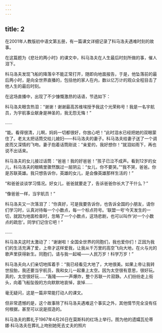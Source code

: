```yaml
---
---
---
```

title: 2
---



在2001年人教版初中语文第五册，有一篇课文详细记录了科马洛夫遇难时刻的故事。

在这篇题为《悲壮的两小时》的课文中，科马洛夫在人生最后时刻所做的事，催人泪下。

科马洛夫发现飞船的降落伞不能正常打开，随即向地面报告，于是，他坠落前的最后两小时，是向全世界直播的，包括他的家人在内，数以亿万计的观众全程目击了他人生的最后时刻。

在这场直播中，出现了不少慷慨激昂的话语，节选如下：

科马洛夫眼含热泪：“谢谢！谢谢最高苏维埃授予我这个光荣称号！我是一名宇航员，为宇航事业献身是神圣的，我无怨无悔！”

……

“能。看得很清，儿啊，妈妈一切都很好，你放心吧！”此时泪水已经把她的双眼蒙住了。老太太把话筒交给儿媳妇——科马洛夫的妻子。科马洛夫给妻子送了一个调皮而又深情的飞吻。妻子抱着话筒刚说：“亲爱的，我好想你！”就泪如雨下，再也说不出话来。

科马洛夫的女儿接过话筒：“爸爸！我的好爸爸！”孩子已泣不成声。看到12岁的女儿，科马洛夫的眼睛里骤然飘过一层阴云：“女儿，你不要哭。”“我不哭，爸爸。你是苏联英雄。我只想告诉你，英雄的女儿，是会像英雄那样生活的！”

“和爸爸谈谈学习情况。好女儿，爸爸就要走了，告诉爸爸你长大了干什么？”

“像爸爸一样，当宇航员！”

科马洛夫又一次落泪了：“你真好，可是我要告诉你，也告诉全国的小朋友，请你们学习时，认真对待每一个小数点，每一个标点符号。‘联盟一号’今天发生的一切，就因为地面检查时，忽略了一个小数点，这场悲剧，也可以叫作‘对一个小数点的疏忽’。同学们记住它吧！”

……

科马洛夫这时太激动了：“谢谢啦！全国全世界的同胞们，我也爱你们！正因为我们的生活充满了爱，上帝才这样爱我，让我从千万里的高空飞向大地，在火与光的歌声里获得新生。同胞们，请与我一起喊——人民万岁！科学万岁！”

科马洛夫向人们亲切地挥着手：“我已经看见大地了，大地很美。如果上帝让我转世投胎，我还要当宇航员，我和女儿一起重上太空。因为太空很有意思，很好玩。真的，太空很好玩……”轰隆——一声爆炸，整个苏联一片寂静。人们纷纷走上街头，向着飞船坠毁的方向默默地哀悼，哀悼……

毫无疑问，这是一篇非常能打动人的课文。

但非常遗憾的是，这个故事除了科马洛夫遇难这个事实之外，其他情节完全没有任何根据，甚至可以说是捏造的。

科马洛夫的葬礼于1967年4月26日在莫斯科的红场上举行。图为他的遗孀瓦伦蒂娜·科马洛夫在葬礼上吻别她死去丈夫的照片